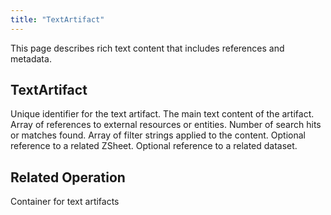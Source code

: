 ```yaml
---
title: "TextArtifact"
---
```

This page describes rich text content that includes references and metadata.

## TextArtifact

<ParamField path="artifactId" type="ID!" required>
  Unique identifier for the text artifact.
</ParamField>

<ParamField path="content" type="String!" required>
  The main text content of the artifact.
</ParamField>

<ParamField path="references" type="[Reference!]!" required>
  Array of references to external resources or entities.
</ParamField>

<ParamField path="hitCount" type="Int!" required>
  Number of search hits or matches found.
</ParamField>

<ParamField path="filterStrings" type="[String!]!" required>
  Array of filter strings applied to the content.
</ParamField>

<ParamField path="zsheetId" type="ID">
  Optional reference to a related ZSheet.
</ParamField>

<ParamField path="datasetId" type="ID">
  Optional reference to a related dataset.
</ParamField>

## Related Operation

<CardGroup cols={2}>
  <Card title="DeltaElement Schema" icon="cube" href="/integrations/graphql-api/objects/delta-element">
    Container for text artifacts
  </Card>
</CardGroup>
